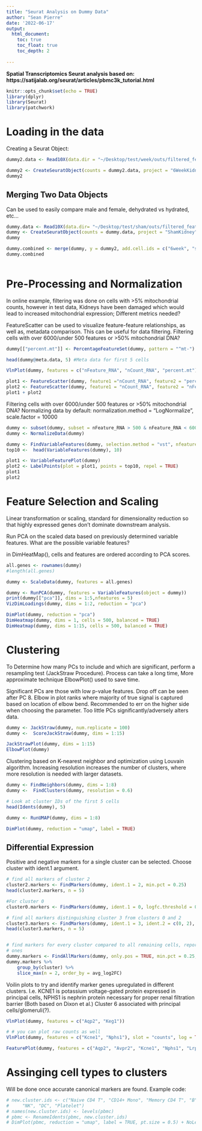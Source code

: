 ```yaml
---
title: "Seurat Analysis on Dummy Data"
author: "Sean Pierre"
date: '2022-06-17'
output: 
  html_document:
    toc: true
    toc_float: true
    toc_depth: 2
  
---
```


**Spatial Transcriptomics Seurat analysis based on: https://satijalab.org/seurat/articles/pbmc3k_tutorial.html**

```r
knitr::opts_chunk$set(echo = TRUE)
library(dplyr)
library(Seurat)
library(patchwork)
```

# Loading in the data 
Creating a Seurat Object:

``` r
dummy2.data <- Read10X(data.dir = "~/Desktop/test/week/outs/filtered_feature_bc_matrix")

dummy2 <- CreateSeuratObject(counts = dummy2.data, project = "6WeekKidney", min.cells = 3, min.features = 200)
dummy2
```
## Merging Two Data Objects
Can be used to easily compare male and female, dehydrated vs hydrated, etc...

``` r
dummy.data <- Read10X(data.dir= "~/Desktop/test/sham/outs/filtered_feature_bc_matrix")
dummy <- CreateSeuratObject(counts = dummy.data, project = "ShamKidney", min.cells = 3, min.features = 200)
dummy

dummy.combined <- merge(dummy, y = dummy2, add.cell.ids = c("6week", "sham"), project = "Comparison")
dummy.combined
 
```


# Pre-Processing and Normalization

In online example, filtering was done on cells with >5% mitochondrial counts, however in test data, Kidneys have been damaged which would lead to increased mitochondrial expression; Different metrics needed?

FeatureScatter can be used to visualize feature-feature relationships, as well as, metadata comparison. This can be useful for data filtering. Filtering cells with over 6000/under 500 features or >50% mitochondrial DNA?

```r
dummy[["percent.mt"]] <- PercentageFeatureSet(dummy, pattern = "^mt-") #Calculates the percentage of couns originating from a set of features

head(dummy@meta.data, 5) #Meta data for first 5 cells

VlnPlot(dummy, features = c("nFeature_RNA", "nCount_RNA", "percent.mt"), ncol = 3)

plot1 <- FeatureScatter(dummy, feature1 ="nCount_RNA", feature2 = "percent.mt")
plot2 <- FeatureScatter(dummy, feature1 = "nCount_RNA", feature2 = "nFeature_RNA")
plot1 + plot2
```

Filtering cells with over 6000/under 500 features or >50% mitochondrial DNA?
Normalizing data by default: normalization.method = "LogNormalize", scale.factor = 10000

``` r
dummy <- subset(dummy, subset = nFeature_RNA > 500 & nFeature_RNA < 6000 & percent.mt < 25)
dummy <- NormalizeData(dummy)

dummy <- FindVariableFeatures(dummy, selection.method = "vst", nfeatures = 2000)
top10 <-  head(VariableFeatures(dummy), 10)

plot1 <- VariableFeaturePlot(dummy)
plot2 <- LabelPoints(plot = plot1, points = top10, repel = TRUE)
plot1
plot2
```

# Feature Selection and Scaling

Linear transformation or scaling, standard for dimensionality reduction so that highly expressed genes don't dominate downstream analysis.

Run PCA on the scaled data based on previously determined variable features. What are the possible variable features?

in DimHeatMap(), cells and features are ordered according to PCA scores. 

```r
all.genes <- rownames(dummy)
#length(all.genes)

dummy <- ScaleData(dummy, features = all.genes)

dummy <- RunPCA(dummy, features = VariableFeatures(object = dummy))
print(dummy[["pca"]], dims = 1:5,nfeatures = 5)
VizDimLoadings(dummy, dims = 1:2, reduction = "pca")

DimPlot(dummy, reduction = "pca")
DimHeatmap(dummy, dims = 1, cells = 500, balanced = TRUE)
DimHeatmap(dummy, dims = 1:15, cells = 500, balanced = TRUE)

```

# Clustering

To Determine how many PCs to include and which are significant, perform a resampling test (JackStraw Procedure). Process can take a long time, More approximate technique ElbowPlot() used to save time.

Significant PCs are those with low p-value features. Drop off can be seen after PC 8. Elbow in plot ranks where majority of true signal is captured based on location of elbow bend. Recommended to err on the higher side when choosing the parameter. Too little PCs significantly/adversely alters data.

```r
dummy <- JackStraw(dummy, num.replicate = 100)
dummy <-  ScoreJackStraw(dummy, dims = 1:15)

JackStrawPlot(dummy, dims = 1:15)
ElbowPlot(dummy)
```
Clustering based on K-nearest neighbor and optimization using Louvain algorithm. Increasing resolution increases the number of clusters, where more resolution is needed with larger datasets.

``` r
dummy <- FindNeighbors(dummy, dims = 1:8)
dummy <-  FindClusters(dummy, resolution = 0.6)

# Look at cluster IDs of the first 5 cells
head(Idents(dummy), 5)
```

``` r
dummy <- RunUMAP(dummy, dims = 1:8)

DimPlot(dummy, reduction = "umap", label = TRUE)
```

## Differential Expression

Positive and negative markers for a single cluster can be selected. Choose cluster with ident.1 argument.

``` r
# find all markers of cluster 2
cluster2.markers <- FindMarkers(dummy, ident.1 = 2, min.pct = 0.25)
head(cluster2.markers, n = 5)

#For cluster 0
cluster0.markers <- FindMarkers(dummy, ident.1 = 0, logfc.threshold = 0.25, test.use = "roc", only.pos = TRUE)

# find all markers distinguishing cluster 3 from clusters 0 and 2
cluster3.markers <- FindMarkers(dummy, ident.1 = 3, ident.2 = c(0, 2), min.pct = 0.25)
head(cluster3.markers, n = 5)


# find markers for every cluster compared to all remaining cells, report only the positive
# ones
dummy.markers <- FindAllMarkers(dummy, only.pos = TRUE, min.pct = 0.25, logfc.threshold = 0.25)
dummy.markers %>%
    group_by(cluster) %>%
    slice_max(n = 2, order_by = avg_log2FC)

```
Voilin plots to try and identify marker genes upregulated in different clusters. I.e. KCNE1 is potassium voltage-gated protein expressed in principal cells, NPHS1 is nephrin protein necessary for proper renal filtration barrier (Both based on Dixon et al.) Cluster 6 associated with principal cells/glomeruli(?).

``` r

VlnPlot(dummy, features = c("Aqp2", "Keg1"))

# # you can plot raw counts as well
VlnPlot(dummy, features = c("Kcne1", "Nphs1"), slot = "counts", log = TRUE)

FeaturePlot(dummy, features = c("Aqp2", "Avpr2", "Kcne1", "Nphs1", "Lrp2", "Keg1"))
```

# Assinging cell types to clusters

Will be done once accurate canonical markers are found. Example code:

``` r

# new.cluster.ids <- c("Naive CD4 T", "CD14+ Mono", "Memory CD4 T", "B", "CD8 T", "FCGR3A+ Mono",
#     "NK", "DC", "Platelet")
# names(new.cluster.ids) <- levels(pbmc)
# pbmc <- RenameIdents(pbmc, new.cluster.ids)
# DimPlot(pbmc, reduction = "umap", label = TRUE, pt.size = 0.5) + NoLegend()

```